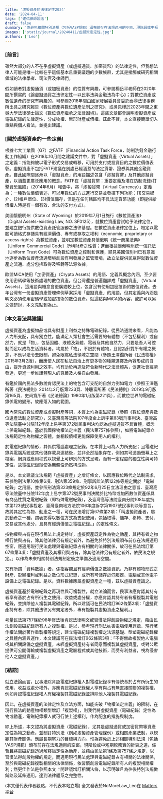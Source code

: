 ```yaml
---
title: '虛擬資產的法律定性2024'
date: '2024-04-11'
tags: ['建佑律師說法']
draft: false
summary: '為避免相關特別法規（包括VASP規範）頒布前存在法規適用的空窗，現階段或中短期較務實的折衷之道，最佳作法是參照本文增訂相關法條，將虛擬資產（電磁紀錄），尤其是虛擬通貨或加密貨幣等資產定性為物之動產，以示明確且為往後特別法規做鋪路及延伸適用，達到法律體系之完整性。'
images: ['static/journal/20240411/虛擬資產定性.jpg']
authors: ['Leo']
---
```


### [前言]

雖然大部分的人不在乎虛擬資產（或虛擬通貨、加密貨幣）的法律定性，但我想法律人可能是唯一比較在乎這個基本且重要議題的少數族群，尤其是接觸或研究相關領域的法律學者、司法官及律師們。

假如讀者對虛擬通貨（或加密資產）的性質有興趣，可參閱楊岳平老師在2020年間所撰寫的《論虛擬通貨之法律定性—以民事法與金融法為中心》；對數位資產或數位遺產的研究有興趣的，可參閱2018年間由國家發展委員會委託泰鼎法律事務所出具之研究報告《數位資產與數位遺產法制之研究》，或吳佩樺於2023年間之東吳大學法律碩士論文《數位資產繼承之法律困境》。這些文章都會說明虛擬資產或電磁紀錄的法律定性，分成物權、無形財產或債權。茲此不贅，本文直接簡單切入重點與個人看法，並提出建議。

### [關於虛擬資產的一些定義]

根據七大工業國（G7）之FATF（Financial Action Task Force，防制洗錢金融行動工作組織）在2018年10月間之建議文件中，對「虛擬資產（Virtual Assets）」之定義：指能夠被以電子形式交易或轉移，可用於支付或投資目的之數位價值表彰。虛擬資產不包括FATF建議在別處已經涵蓋的法定貨幣、證券與其他金融資產。自此國際間逐漸以「虛擬資產」的用語描述包含「虛擬貨幣」及其他虛擬資產，以涵蓋更廣泛應用的概念。FATF在「虛擬貨幣：重要定義及潛在防制洗錢/打擊資恐風險」（2014年6月）報告中，將「虛擬貨幣（Virtual Currency）」定義為：一種數位價值表述，可以用數位的方式進行交易並發揮下列功能：(1)交易媒介、(2)帳戶單位、(3)價值儲存，但是在任何轄區均不具法定貨幣功能（即提供給債權人時是有一個有效、合法的支付方式）。

美國懷俄明州（State of Wyoming）於2019年7月1日施行《數位資產法》（Digital Assets-existing Law, NO. SF0125），就數位資產嘗試給予法律定位，並建立銀行提供數位資產託管服務之法律基礎。在數位資產法律定位上，框定以電腦可讀格式存儲具有經濟價值、專有或存取之權利（economic, proprietary or access rights）為數位資產，並明定數位資產具懷俄明《統一商業法典》（Uniform Commercial Code）所稱財產之性質；進而根據懷俄明州統一信託法（Uniform Trust Code）可為數位資產之控制和保護，顯見美國個別州已有意識地逐步為數位資產流通環境創設有利發展之監管環境，故立法提供民眾得就數位資產之流通、處分包括取得及移轉等法源依據。

歐盟MiCA使用「加密資產」（Crypto Assets）的用語、定義與概念內涵，至少要使用密碼學等技術處理的數位資產，但台灣還是普遍翻譯成「虛擬資產」（Virtual Assets），這用語與概念會更廣或較上位，包含沒有使用加密技術的數位資產。去年台灣有一份虛擬資產管理條例草案採用「虛擬資產」的用語，但其定義與內涵是明文必須使用密碼學或加密技術的數位資產。就這點與MiCA的內容，或許可以另文做研討，本文先點到為止。

### [本文看法與建議]

虛擬資產為虛擬物品或具有財產上利益之特殊電磁紀錄。從民法通說來看，凡能為人力所支配，具有獨立性，能滿足人類社會生活需要的有體物（不包括權利）或自然力，就是「物」，包括固體、液體及氣體、電器及其他自然力，只要是吾人可控制而足以成為生活資料者，均屬於「物」，不限於有體物，且認為針對所有權之概念，不應以法令去限制，避免限縮私法領域之空間（參照王澤鑑所著《民法物權》2015年3月2版），而應使人民在私法自治上有更多物的種類選擇及內容形成的自由，提升資源利用之效率，均有助於再造及符合新時代之法律體系，促進社會經濟發達，更進一步維護體現人的尊嚴及人格自由發展。

有鑑於國內民法多數說肯認民法上的物包含可支配的自然力例如電力（參照王澤鑑所著《民法總則》2014年2月版第233頁、陳聰富所著《民法總則》2019年9月版第165頁、史尚寬所著《民法總論》1980年1月版第221頁），而數位世界的電磁紀錄係電的變形，故應落入物的範圍。

國內常見的數位資產或虛擬財產等詞，本質上均為電磁紀錄（參照《數位資產與數位遺產法制之研究》），又臺灣高等法院107年度金上訴字第83號刑事判決、臺灣高等法院臺中分院112年度上易字第372號民事判決均認為虛擬通貨不具實體，概念上係電磁紀錄。基於我國採物權法定主義（民法第757條參照），如將電磁紀錄立法規範定性為物權之客體，並相較債權更能保障使用人的權利。

於電磁紀錄的情形，其係供電腦處理之紀錄，在本質上可為人力所支配；且電磁紀錄與電腦系統或其他儲存載具連結後，並非全然抽象存在，例如其可透過螢幕上之檔案、網頁或應用程式以視覺上可辨別的方式呈現，而有一定程度的獨立性與可特定性，故電磁紀錄縱使為無體性仍然構成物。

是以，本文建議立法規範「虛擬資產」之增訂條文，以因應數位時代之法制需求，茲參酌刑法第10條第6項、刑法第359條、刑事訴訟法第122條等規定關於「電磁紀錄」之用語，並參照刑法第323條規定於92年6月25日立法理由之意旨、臺灣高等法院臺中分院112年度上易字第372號民事判決關於比特幣或加密數位資產係具有商品性質之電磁紀錄（即特殊電磁紀錄），及臺灣高等法院臺南分院108年度抗字第123號民事裁定、臺灣臺南地方法院106年度訴字第1907號民事判決等意旨，故將其定性為物、動產之一種，可在民法增訂第67條第2項：「稱虛擬資產者，屬於動產之一種，謂表彰得以數位方式為支配使用，包括取得、儲存、移轉、支付、交易或其他處分，且具有經濟價值之電磁紀錄。」的定性條文。

按物權與占有在現行民法上規定特詳，虛擬資產既定性為物之動產，其持有者之物權行使與占有，除其他法律另有規定者外，為避免於特別法規頒布前存在法規適用空窗，應適用現行民法處理與電磁紀錄占有相關的法律關係，故可在民法增訂第67條第3項：「虛擬資產及其權利與占有，除其他法律另有規定者外，依民法之規定。」以作為未來相關特別法規制定後之準備及適用空間。

又有所謂「資料數據」者，係指客觀且有經濟價值之數據資訊，乃非有體物形式之財產、彰顯權利或利益之數位形式紀錄，或所有可儲存於伺服器、電腦或其他電子設備上之電磁紀錄。是以，資料數據應屬虛擬資產之一種，茲以虛擬資產論之。

虛擬資產基於電磁紀錄之再現性與可複製性，就立法論而言，民事法應肯認其持有者享有基於占有所衍生之使用、收益或處分權，亦應肯認其持有者有權複製其電磁紀錄，並排除他人複製其電磁紀錄，所以建議可在民法增訂962條第2項：「虛擬資產持有者，除其他法律另有規定者外，專有複製其虛擬資產之權利。」

考量民法第757條於98年修法後肯認法律明文或習慣法得創設物權之規定，藉由民法創設電磁紀錄所有人之複製權。是以，參考現行刑法妨害電腦使用罪章、現行著作權法關於著作重製權等規定，建立電磁紀錄複製權之法源基礎、型塑電磁紀錄權之具體內涵與運作，本文建議可在民法增訂962條第3項：「不得無故複製他人電腦或其相關設備之虛擬資產。未經虛擬資產持有者同意而複製其虛擬資產，或對公眾提供可公開傳輸或複製虛擬資產之電腦程式或其他技術，而受有利益者，視為侵害他人之虛擬資產。」

### [結語]

就立法論而言，民事法除肯認電磁紀錄權人對電磁紀錄享有傳統基於占有所衍生的使用、收益或處分權外，亦應肯認電磁紀錄權人享有與占有無直接關聯的複製權，例如肯認電磁紀錄權人有權複製其電磁紀錄並排除他人複製其電磁紀錄。

因此，在虛擬資產的法律定性及立法方面，如能突破「物權法定主義」的限制，在現行民法的動產物權類型增訂「複製權」，則我們將虛擬資產（電磁紀錄）定性為物或動產，電磁紀錄權人就可行使上述權利，作為配套的措施與制度。

綜上所述，本文認為將虛擬資產（電磁紀錄），尤其是虛擬通貨或加密貨幣等資產定性為物之動產，並制訂特別法（例如虛擬資產管理條例）或相關產業法制，以規範其財產關係，應屬長期努力的目標與方向。惟為避免於上述相關特別法規（包括VASP規範）頒布前存在法規適用的空窗，現階段或中短期較務實的折衷之道，係暫且將電磁紀錄透過解釋論定性為動產，並藉由民法第1條及第757條之規定，以習慣法得創設物權的規定，而適用現行民法處理與電磁紀錄占有相關的法律關係，至於與電磁紀錄複製相關的法律關係，依習慣創設電磁紀錄所有人的複製相關權利；然更佳作法是參照本文上開建議增訂相關法條，以示明確且為往後特別法規做鋪路及延伸適用，達到法律體系之完整性。

(本文僅代表作者觀點，不代表本站立場)
全文發表於NoMoreLaw_Leo在 [Matters平台](https://matters.town/@leochen1025/565496-%E8%99%9B%E6%93%AC%E8%B3%87%E7%94%A2%E7%9A%84%E6%B3%95%E5%BE%8B%E5%AE%9A%E6%80%A72024-bafybeibrnnbwfw6b5yeizdkf4kudocb3cj6ab6uvuvxewe75ws6mcija3q?utm_source=share_copy&referral=leochen1025)

